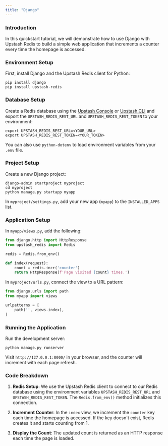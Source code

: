 ```yaml
---
title: "Django"
---
```


### Introduction

In this quickstart tutorial, we will demonstrate how to use Django with Upstash Redis to build a simple web application that increments a counter every time the homepage is accessed. 

### Environment Setup

First, install Django and the Upstash Redis client for Python:

```shell
pip install django
pip install upstash-redis
```

### Database Setup

Create a Redis database using the [Upstash Console](https://console.upstash.com) or [Upstash CLI](https://github.com/upstash/cli) and export the `UPSTASH_REDIS_REST_URL` and `UPSTASH_REDIS_REST_TOKEN` to your environment:

```shell
export UPSTASH_REDIS_REST_URL=<YOUR_URL>
export UPSTASH_REDIS_REST_TOKEN=<YOUR_TOKEN>
```

You can also use `python-dotenv` to load environment variables from your `.env` file.

### Project Setup

Create a new Django project:

```shell
django-admin startproject myproject
cd myproject
python manage.py startapp myapp
```

In `myproject/settings.py`, add your new app (`myapp`) to the `INSTALLED_APPS` list.

### Application Setup

In `myapp/views.py`, add the following:

```python
from django.http import HttpResponse
from upstash_redis import Redis

redis = Redis.from_env()

def index(request):
    count = redis.incr('counter')
    return HttpResponse(f'Page visited {count} times.')
```

In `myproject/urls.py`, connect the view to a URL pattern:

```python
from django.urls import path
from myapp import views

urlpatterns = [
    path('', views.index),
]
```

### Running the Application

Run the development server:

```shell
python manage.py runserver
```

Visit `http://127.0.0.1:8000/` in your browser, and the counter will increment with each page refresh.

### Code Breakdown

1. **Redis Setup**: We use the Upstash Redis client to connect to our Redis database using the environment variables `UPSTASH_REDIS_REST_URL` and `UPSTASH_REDIS_REST_TOKEN`. The `Redis.from_env()` method initializes this connection.

2. **Increment Counter**: In the `index` view, we increment the `counter` key each time the homepage is accessed. If the key doesn't exist, Redis creates it and starts counting from 1.

3. **Display the Count**: The updated count is returned as an HTTP response each time the page is loaded.
